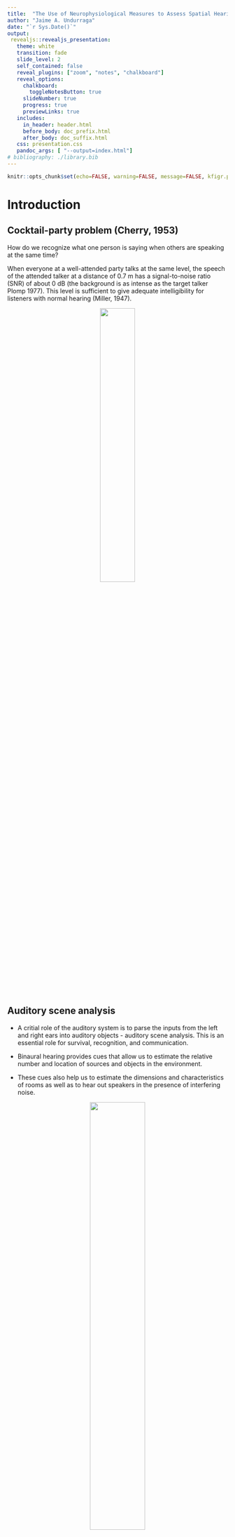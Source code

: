 ```yaml
---
title:  "The Use of Neurophysiological Measures to Assess Spatial Hearing in Human Listeners"
author: "Jaime A. Undurraga"
date: "`r Sys.Date()`"
output: 
 revealjs::revealjs_presentation:
   theme: white
   transition: fade
   slide_level: 2
   self_contained: false
   reveal_plugins: ["zoom", "notes", "chalkboard"]
   reveal_options:
     chalkboard: 
       toggleNotesButton: true
     slideNumber: true
     progress: true
     previewLinks: true
   includes:
     in_header: header.html
     before_body: doc_prefix.html
     after_body: doc_suffix.html
   css: presentation.css
   pandoc_args: [ "--output=index.html"] 
# bibliography: ./library.bib  
---
```


```r
knitr::opts_chunk$set(echo=FALSE, warning=FALSE, message=FALSE, kfigr.prefix=TRUE, kfigr.link=TRUE, comment=NA)
```


# Introduction

## Cocktail-party problem (Cherry, 1953)

How do we recognize what one person is saying when others are speaking at the same time?

When everyone at a well-attended party talks at the same level, the speech of the attended talker at a distance of 0.7 m has a signal-to-noise ratio (SNR) of about 0 dB (the background is as intense as the target talker Plomp 1977). 
This level is sufficient to give adequate intelligibility for listeners with normal hearing (Miller, 1947).

<center>
![](./my_figures/cocktail_party_effect.png){width="40%"}
</center>

## Auditory scene analysis

- A critial role of the auditory system is to parse the inputs from the left and right ears into auditory objects - auditory scene analysis. This is an essential role for survival, recognition, and communication.

- Binaural hearing provides cues that allow us to estimate the relative number and location of sources and objects in the environment.

- These cues also help us to estimate the dimensions and characteristics of rooms as well as to hear out speakers in the presence of interfering noise.

<center>
![](./my_figures/casa_Grothe_2010.png){width="50%"}
</center>

<center>
Grothe et al. (2010)
</center>


# Encoding of sounds

## Monaural Pathway

<center>
<img class="fragment" data-fragment-index="0" src="./my_figures/Anatomy_of_the_Human_Ear.svg" width="80%">
</center>

##

<center>
<img class="fragment" data-fragment-index="1" src="./my_figures/Uncoiled_cochlea_with_basilar_membrane_color.png" width="45%">
<img class="fragment" data-fragment-index="2" src="./my_figures/Cochlea-crosssection.png" width="25%">
<br>
<img class="fragment" data-fragment-index="3" src="./my_figures/auditory_nerve.png" width="25%">
</center>


## Coding at moderate intensity levels

- 500 Hz tone modulated at 40 Hz at *25 dB SPL*

<center>
![](./figures_an/figures_anf_left/plot_raster/plot_raster__c_f_5.0e+02__source_an_m_f_2.7e+01__m_i_1.0e+00__spl_2.5e+01_gbc.png){width="70%"}
</center>

 
## Coding at moderate-to-middle intensity levels
 
- 500 Hz tone modulated at 40 Hz at *45 dB SPL*
<center>
![](./figures_an/figures_anf_left/plot_raster/plot_raster__c_f_5.0e+02__source_an_m_f_2.7e+01__m_i_1.0e+00__spl_4.5e+01_gbc.png){width="70%"}
</center>


## Coding at middle intensity levels

- 500 Hz tone modulated at 40 Hz at *65 dB SPL*
<center>
![](./figures_an/figures_anf_left/plot_raster/plot_raster__c_f_5.0e+02__source_an_m_f_2.7e+01__m_i_1.0e+00__spl_6.5e+01_gbc.png){width="70%"}
</center>


- Cochear synaptopathy reduces the ability to encode sound envelopes, specially at at higher inentensity levels.


## Which features are conveyed by speech sounds?

- Temporal fine structure (TFS)
- Envelope information (ENV)

<li class ="fragment" data-fragment-index="0" data-audio-src="./audio/speech-davidvocoder.wav" data-audio-advance=-1> Play 6 Channel vocoder </li>
<li class ="fragment" data-fragment-index="1" data-audio-src="./audio/david.wav" data-audio-advance=-1> Play Original </li>

<center>
![](./my_figures/temporal-example.png){width="60%"}
</center>



## Binaural cues

When listening to sounds, we rely on three mechanisms for both sound localization and auditory scene analysis 

<li class ="fragment" data-fragment-index="0"> Interaural level differences (ILDs) </li>

<li class ="fragment" data-fragment-index="1"> Interaural time differences (ITDs) </li>

<li class ="fragment" data-fragment-index="2"> Interaural coherence </li>


## ITDs and ILDs

<center>
![](./my_figures/itd_ild_cartoon.png){width="60%"}
</center>


## ILDs

<img class="fragment" data-fragment-index="0" src="./my_figures/azimuth.png" width="40%">
<img class="fragment" data-fragment-index="1" src="./my_figures/azimuth_ir.png" width="50%"> 
<li class="fragment" data-fragment-index="2"> ILDs only useful for frequencies higher than 1200 Hz </li> 
<li class="fragment" data-fragment-index="3"> ILDs can be as large as 20 dB (e.g. Bronkhorst &
Plomp, 1988) </li> 

<li class="fragment" data-fragment-index="3">
ILDs resulting from the **head shadow** provide an advantage by sheltering the ear turned toward the target source from noise from the other side.
However, listeners with unilateral hearing loss struggle when the target sound comes from the impaired side, specially in the presence of background noise.
</li> 


## Localization using ITDs

<img class="fragment" data-fragment-index="0" src="./my_figures/azimuth_itd.png" width="40%">
<img class="fragment" data-fragment-index="1" src="./my_figures/itd_ir.png" width="50%">

<li class="fragment" data-fragment-index="2"> 
ITDs within the physiological range experienced by human listeners are about ±760 μs; (e.g. Constan and Hartmann (2003) and Hartmann and Macaulay (2014)) </li>

<li class="fragment" data-fragment-index="3">
ITDs (using fine structure) are useful for frequencies below  1500 Hz
</li>

<li class="fragment" data-fragment-index="4">
ITDs in the envelope of the signal are also used to determine the location of a source in both lower and higher frequencies.
</li>

## Temporal fine structure and envelope ITDs

<div class="column" style="float:left; width:50%; text-align: center">
<img class="fragment" data-fragment-index="0" src="./my_figures/p1_0.00_p2_-1.57_mi_0.0_mp1_0.00_mp2_0.00_cf_500.0_mf_32.0.png" width="50%" data-audio-src="./audio/p1_0.00_p2_-1.57_mi_0.0_mp1_0.00_mp2_0.00_cf_500.0_mf_32.0.wav" data-audio-advance=-1>
<p class="fragment" data-fragment-index="0"> 500 Hz tone TFS left-to-right </p>

<img class="fragment" data-fragment-index="1" src="./my_figures/p1_0.00_p2_-0.00_mi_1.0_mp1_0.00_mp2_-1.57_cf_500.0_mf_32.0.png" width="50%" data-audio-src="./audio/p1_0.00_p2_-0.00_mi_1.0_mp1_0.00_mp2_-1.57_cf_500.0_mf_32.0.wav" data-audio-advance=-1>
<p class="fragment" data-fragment-index="1"> Modulated 500 Hz tone <br> with envelope itd (ipd) left-to-right</p>
</div>

<div class="column" style="float:right; width:50%; text-align: center">
<img class="fragment" data-fragment-index="2" src="./my_figures/p1_0.00_p2_-1.57_mi_0.0_mp1_0.00_mp2_0.00_cf_4000.0_mf_32.0.png" width="50%" data-audio-src="./audio/p1_0.00_p2_-1.57_mi_0.0_mp1_0.00_mp2_0.00_cf_4000.0_mf_32.0.wav" data-audio-advance=-1>
<p class="fragment" data-fragment-index="2"> 4000 Hz tone TFS itd (ipd) left-to-rigth </p>

<img class="fragment" data-fragment-index="3" src="./my_figures/p1_0.00_p2_0.00_mi_1.0_mp1_0.00_mp2_-1.57_cf_4000.0_mf_32.0.png" width="50%" data-audio-src="./audio/p1_0.00_p2_-0.00_mi_1.0_mp1_0.00_mp2_-1.57_cf_4000.0_mf_32.0.wav" data-audio-advance=-1>
<p class="fragment" data-fragment-index="3"> Modulated 4000 Hz tone <br> with envelope itd left-to-rigth </p>
</div>


# Binaural processing and speech understanding

## Binaural Redundancy (aka Binarural summation)

- Loudness doubles when the two ears are used instead of one ear for a sound coming from the front of the listener (a single ear would require an increase of about 10 dB; Fletcher and Munson, 1933)

- Just noticeable differences in intensity and frequency improve with signal redundancy

- Speech recognition in the presence of background noise improves (Marrone 2008, Neher 2009)

- Hearing impairment may lead to a slightly weaker binaural benefit in patients  (Dillon, 2001)

- Binaural sounds can be louder than with a monaural presentation without causing discomfort (even true for CI-treated patient)

## Binaural Release from Masking (or Binaural Squelch; or Hirsh effect)

<img class="fragment" data-fragment-index="0" src="./my_figures/bmld_cartoon_n0s0.png" width="45%" data-audio-src="./audio/convolved/sinusoidal_arctic_a0002_d_type_noise_target_0_d1_0_d2_0_snr_-10.wav" data-audio-advance=-1 data-audio-advance=-1 >
<img class="fragment" data-fragment-index="1" src="./my_figures/bmld_cartoon_n0spi.png" width="45%" data-audio-src="./audio/convolved/sinusoidal_arctic_a0002_d_type_noise_target_0_d1_90_d2_-90_snr_-10.wav" data-audio-advance=-1 data-audio-advance=-1>

<li class="fragment" data-fragment-index="2"> Binaural release from masking may improve detection threshold up to about 16 dB for frequencies around 250 Hz and around 3 dB at 1500 Hz </li>


## Spatial Release from Masking  

<img class="fragment" data-fragment-index="0" src="./my_figures/bmld_cartoon_srm_front.png" width="45%" data-audio-src="./audio/convolved/convolved_arctic_a0002_d_type_speech_target_0_d1_0_d2_0_snr_0.wav" data-audio-advance=-1 data-audio-advance=-1 >
<img class="fragment" data-fragment-index="1" src="./my_figures/bmld_cartoon_srm.png" width="45%" data-audio-src="./audio/convolved/convolved_arctic_a0002_d_type_speech_target_0_d1_-80_d2_80_snr_0.wav" data-audio-advance=-1 data-audio-advance=-1>

<li class="fragment" data-fragment-index="2"> 
Binaural release from masking may improve detection thresholds up to 12 dB for multiple speech interferers (Jones and Litovsky, 2011), and facilitates source segregation provided that streaming can build up and natural onset cues are present (Drennan, Gatehouse, and Lever, 2003).
</li>

<li class="fragment" data-fragment-index="3"> 
Segregation is always better for the combination of both ITDs and ILDs cues (Culling, Hawley, and Litovsky 2004)
</li>

<li class="fragment" data-fragment-index="4"> 
A separation of only 10° between two voices is already strong enough to allow segregation  (Brungart and Simpson, 2007).
</li>


<li class="fragment" data-fragment-index="5"> ITD is a critical spatial cue for sound localization and speech perception in noise (Bronkhorst &
Plomp, 1988; Wightman & Kistler, 1992).
</li>



## The role of spatial cues in Auditory scene analysis


>- When the speech sources are spatially separated, normal listeners can perceptually segregate and selectively attend to the source of interest if the sounds arrive from the same location - **spatial release from masking (SRM) ** (Freyman et al., 1999; Brungart, 2001; Freyman
et al., 2001; Hawley et al., 2004)


>- This task is extreamly challenging for listeners with sensorineural hearing loss (with or without hearing aids) or with cochlear implants (Loizou et al., 2009; Marrone et al., 2008).


>- Moreover, listeners with "normal" hearing and elder listeners experience great difficulty when listening in the presence of background noise (Ruggles et al., 2011; Swaminathan et al., 2015; Gallun et al., 2013).

>- Hearing impaired listeners with symmetric binaural hearing often demonstrate reduced SRM primarily due to increased thresholds in spatially separated conditions (Arbogast et al., 2005; Marrone et al., 2008b; Best et al., 2012)



# Auditory Pathway

##

<center>
Input to one ear
<br>
![](./my_figures/spectrogram_cheap.png){width="40%"}
<br>
Output at the auditory nerve level
<br> 
![](./my_figures/rater.png){width="40%"}
</center>

## 

<center>
![](./my_figures/auitorypath.png){width="40%"}
</center>


## ITD pathway

<center>
![](./my_figures/itd_pathway.svg){width="80%"}
</center>

<center>
(Grothe et al. 2010)
</center>


<li class="fragment" data-fragment-index="0">
The initial site of ITD processing is considered to be the MSO.
</li>

<li class="fragment" data-fragment-index="1">
MSO are innervated by direct excitatory ipsi- anc contra-lateral inputs from spherical bushy cells and inhibitory inputs indirectly originating from the globular bushy cells.
</li>

## Coincidence detection (MSO)
||||
|-|-|-|
|<video width="320" height="240" controls source src="./my_figures/delay_network_0.0.mp4" type="video/mp4">| <video width="320" height="240" controls source src="./my_figures/delay_network_0.4.mp4" type="video/mp4">|<video width="320" height="240" controls source src="./my_figures/delay_network_0.9.mp4" type="video/mp4">|


## Hidden Hearing Loss

- Clinically, pure-tone audiometry (PTA) is used to assess the hearing status of human listeners (typically between 125 to
 8000Hz). However, some “Normal Hearing (NH)” listeners (5 - 15 % of patients) report great difficulties in understanding speech, particularly in noisy and high reverberation environments, beyond the level that would be predicted from their audiogram (Füllgrabe et al., 2015).
 
 
- Animal studies in mice and guinea pigs have shown that noise exposure can lead to 40 - 50 \% of loss of fibres synapses
 with the inner hair cells in the cochlea - **Synaptopathy** (e.g. Kujawa and Liberman, 2015, 2009; Liberman and Kujawa, 2014). 
- Histological data seems to confirm this effect in “Normal Hearing” human cochleas (Viana et al., 2015).

- Synaptopathy affect all types of AN fibers: high-SR \/ low- and medium-SR fibers ratio of about 1\:3 (Marmel et al. 2015). 
 
- Noise exposure may reduce the number of synapses between AN fibers and hair cells (Synaptopathy) but also induce **transient loss of cochlear Schwann cells resulting in permanent auditory temporal deficits (Wan and Corfas 2017)**

<center>
![](./my_figures/an_schawnn_cell.png){width="8%"}
</center>


## Binaural hearing and hidden hearing loss

- Binaural hearing plays a critical role when listening speech in noise. 

- A deterioration in the ability to encode the temporal fine structure of speech will reduce the ability to encode ITD and speech understanding. 

- If noise exposure induces **transient loss of cochlear Schwann cells (Wan and Corfas 2017)**, the ability to encode ITD cues will decrease. 


## Binaural processing may be more sentitive than monaural measures. 

- Processing of binaural stimuli is accomplished via an **"effective multiplication" of the neural information arising from each monaural channel** (Bernstein and Trahiotis2016). Thus, small monaural neural damage could result in more substantial and perceptually meaningful binaural losses.

<center>
![](./my_figures/Bernstein_and_Trahiotis_2016.png){width="40%"}
</center>

<center>
<font size="3">Bernstein and Trahiotis (2016)</font>
</center>


# Objective detection of binaural processing in humans

## Electroencephalogram (EEG)

- EEG allows to record electrical activity of the brain by means of electrodes placed along the scalp.

<center>
![](./my_figures/eeg_brain_example.png){width="60%"}
</center>

## EEG principle

<center>
![](./my_figures/Luck_2005_erp.png){width="50%"}
</center>

<center>
(From Luck 2005)
</center>



## Lab settings

<center>
![](./my_figures/eeg_setting.png){width="50%"}
</center>

<center>
![](./my_figures/software_biosemi_01_large.jpg){width="50%"}
</center>


## Realtime processing

<video width="100%" height="100%" controls source src="./my_figures/eeg_example.mp4" type="video/mp4">


# Objective detection of binaural processing


## Interaural-phase modulation following-responses (IPM-FR)

- Objective measures of binaural processing can be obtained by using stimuli where the temporal fine structure is manipulated so that the perceived location of the sound image changes periodically (e.g. 6.7 Hz) over time. 

<center>
![](./my_figures/stimulus_example_ipd.png){width="40%"}
</center>
<center>
(Undurraga et al. 2016)
</center>

##

- The size of the interaural phase difference (relative ITD with respect to the frequency of the sound) will determine the lateralization of the sound.

<br>

||||
|-|-|-|
|<video width="320" height="240" controls source src="./my_figures/example-90.0_90.0.mp4" type="video/mp4">| <video width="320" height="240" controls source src="./my_figures/example-45.0_45.0.mp4" type="video/mp4">|<video width="320" height="240" controls source src="./my_figures/example-22.5_22.5.mp4" type="video/mp4">|

## Interaural-phase modulation following-responses (IPM-FR)

<center>
<ul class="fragment" data-fragment-index="0">
<img src="./my_figures/undurraga_2016.svg" width="100%">
</ul>
</center>

<li class="fragment" data-fragment-index="1">
By switching the "sound image" from left to right at 6.7 Hz, a strong steady-state response is evoked at that particular frequency
</li>

<li class="fragment" data-fragment-index="2">
IPM-FRs are larger when the stimuli causes a strong lateralization percept.
</li>


## How well do objective IPM-FR and behavioural measurements correlate with each other?

Behavioural task

<center>
<ul class="fragment" data-fragment-index="0">
<img src="./my_figures/undurraga_2016_behavioural_paradigm_trial_1.png" align="middle" width="60%">
</ul>
</center>

<center>
<ul class="fragment" data-fragment-index="1">
<img src="./my_figures/undurraga_2016_behavioural_paradigm_trial_2.png" align="middle" width="60%">
</ul>
</center>

<center>
<ul class="fragment" data-fragment-index="2">
<img src="./my_figures/undurraga_2016_behavioural_paradigm_trial_3.png" align="middle" width="60%">
</ul>
</center>

<ul class="fragment" data-fragment-index="3">
The level of the masking noise to perform at chance is determined and compared and then compared with brain responses (IPM-FR)
</ul>

## Behavioural vs. Objective measures

![](./my_figures/spectral-magnitude-thr-ipd-ave.svg){width="100%"}

>- The correlation between objective and behavioural measurements is excellent (r = 0.96)


# The effect of age and hearing loss in objective binaural measures

## Aims
- Does the IPM-FR differ between healthy and impaired hearing listeners?  

<center>
![](./my_figures/vercommen_pta.png){width="60%"}
</center>

<center>
Vercammen et al. (2018)
</center>

>- Interaural difference in hearing thresholds near the stimulation frequency (500 Hz) did not exceed 10 dB HL.
>- The stimulus level was 65 dB SPL for normal listeners.
>- The stimulus level for hearing impaired listeners was adjusted using visual analogue scale (“inaudible”, “very soft”, “soft”, “comfortable”, “loud”, “very loud”, and “uncomfortably loud”). The subjective loudness was adjusted to match that of normal listeners.

## Stimuli

Stimuli were amplitude modulated tones (500 Hz) using IPDs ranging from 0 (diotic) to 180 (dichotic).

<center>
![](./my_figures/vercommen_paradigm_fig.png){width="40%"}
<br>
![](./my_figures/vercommen_paradigm.png){width="40%"}
</center>


## Results

<center>
<img src="./my_figures/vercommen_ipm-fr.png" width="30%">
<img src="./my_figures/vercammena_ipm_fr_data.png" width="50%">
</center>

- Binaural processing of low frequency sounds is significantly deteriorated by age and hearing status.

- A larger IPM-FR dynamic range was associated with lower (better) IPD discrimination.


# Speech in noise and binaural processing

## Aims

**Does binaural brain response relate to speech-in-noise?**

- Here we investigate the relation between neural coding of temporal processing using objective (Electroencephalogram (EEG)) and behavioural (speech-in-noise listening) binaural measures in NH listeners.

## Preliminary Subjects Assessment

- 23 Participants took part in this study 

**All participants undergone:**

- Otoscopy (to ensure integrity of external ear and tympanic membrane)
- Pure tone audiometry (hearing threshold between 250 Hz – 8 kHz) 
- Immittance test with acoustics reflex (to ensure integrity of middle ear and lower brainstem pathways)
- Distortion product otoacoustic emissions between 500 Hz – 10 kHz (DPOAEs, to assess outer hair cell functioning)


## Behavioural Measures

**Digits in noise test**

- Adaptive staircase procedure (2-down/1-up) with variable adaptive step (Leek, 2001; Denys et al. 2019)
- Three randomly chosen digits were presented in background speech shaped noise. 
<center>
![](my_figures/behavioural.png){width="60%"}
<br>
![](my_figures/noise.png){width="30%"}
</center>

##

- Initial step size: 6 dB first two reversals; 3 dB next two reversals, and 2 dB last six reversals.

- Noise was presented diotically (i.e. identical signal in both ears) at 65 dB SPL. 

- Digits were presented using several **ITDs: 0, 0.1, 0.2, 0.4, 0.8 ms**. In addition, digits were also presented having the opposite polarity in both ears - **antiphasic**.

- 3 runs were obtained per ITD (starting SNR at 10 dB and -30 dB).

- All were presented in random order.


## EEG recordings

- Amplitude modulated (80 Hz) bandpass noise (100 - 1000 Hz) at 65 dB SPL.
- Interaural time modulations (ITM) presented at a rate of 6.7 Hz
- ITM consisted of: 0/0 (diotic), 0/0.1 ms, 0/0.2 ms, 0/0.4 ms, 0/0.8 ms, and antiphasic condition.

<center>
![](my_figures/stimuli.png){width="50%"}
</center>


## EEG processing

All data was processed with **"pyeeg-python"** (Python 3.7)

- Data referenced to Cz and  down-sampled to 1024 samples per second

- Poor electrode were automatically detected and removed

- Eye blink artifacts were removed using a template matching suppression method <font size="3">(Valderrama et al., 2018)</font>

- Data filtered using a FIR Kaiser filter (−65 dB ripple and 1 Hz transition between pass and stop band)

- Epochs were sorted and de-noised using spatial filtering <font size="3">(de Cheveigné and Simon, 2008)</font>

- Epochs averaged using a weighted averaging method <font size="3"> (Don and Elberling, 1994) </font>

- Frequency response (FFT of 4255 points at 0.24 Hz resolution) and tested using Hotelling’s T-squared test <font size="3"> Picton et al. (1987) and Picton et al. (2003)</font>


## Results
<center>
![](my_figures/audiogram_individuals.png){width="45%"}
![](my_figures/dpgram.png){width="45%"}
</center>

## Speech reception thresholds
<center>
![](my_figures/post_hocs_srt.png){width=45%}
![](my_figures/sd_all_subjects_boxplot.png){width=45%}
</center>

- No effect of presentation was no significant (F(5, 352.6) = 1.7, p = 0.14)
- Trial number had a significant effect (difference < **0.88 dB**) (F(2,370.4) = 22.5, p < 0.001)
- SRT improvement with ITD ranged between 4.1 and 8.8 dB (F(5, 110) = 181.68, p < 0.001)
- SRT standard deviation increased with ITD (F(5, 105) =  3.7317, p = 0.004). Mean SD: 0.7 (0 ITD) to 1.47 dB (Antiphasic).

## EEG responses

<center>
![](my_figures/itd-fr-time-freq.png){width="55%"}
![](my_figures/itd-fr-topographic_map.png){width="15%"}
![](my_figures/itd-assr-topographic_map.png){width="15%"}
</center>

## EEG vs stimulus bandwidth 

<center>
![](my_figures/anova_ITDFR_BWMF_amp.png){width="45%"}
![](my_figures/anova_ASSR_BWMF_amptransformed.png){width="45%"}
</center>

- ITM-FR no affected by stimulus bandwidth, suggesting that response is mostly elicited by energy below 1 kHz.

## ITM-FR and ASSR

<center>
![](my_figures/post_hoc_itm_fr.png){width="45%"}
![](my_figures/ASSR_amp.png){width="45%"}
</center>

- ITD-FR significantly affected by ITDs (F(5, 110) = 43.5, p << 0.001)
- ASSR showed no significant effects (F(5, 110) = 1.92, p = 0.09)

## SRT vs EEG

<center>
![](my_figures/corr_amp_digits.png){width="45%"}
![](my_figures/corr_mean_amp_digits.png){width="45%"}
</center>

- ITM-FR amplitude, SNR or global field power (GFP) correlate significantly with SRT. 
- Excellent correlation at group level
- Good correlations at subject level: **19 (AMP) - 21 (GFP) significant correlations**

## Conclusions

## General observations

- Interaural level and, in particular, interaural time differences conveyed by low frequencies (< 1500 Hz) are critical for speech understanding and segregation in the cocktail party problem (e.g. Swaminathan et al. 2016)

- Hearing-impaired listeners typically find noisy environments disproportionately difficult for understanding speech, whether they wear a hearing aid or not (Killion 1997; Moore 1998).

- Similar problems are encountered by users of cochlear implants, again owing to the limited frequency resolution available with implants (Clark 2003).

- Binaural release from masking may improve detection thresholds up to 12 dB for multiple speech interferers (Jones and Litovsky, 2011), and facilitates source segregation provided that streaming can build up and natural onset cues are present (Drennan, Gatehouse, and Lever, 2003).

- Segregation is always better for the combination of both ITDs and ILDs cues (Culling, Hawley, and Litovsky 2004)

## Neurophysiological measures

- Objective measures of binaural processing agree with difficulties to localize and understand speech in observed in hearing impaired and elder listeners.

- Digits in noise showed reliable and stable SRT (standard deviation across trials was below to 3 dB, and training effects < 1 dB).

- We observed a relatively broad SRT range across participants (4.1 and 8.8 dB) and where within the range observed by other authors.

- Although preliminary, grouping participants based on low frequency PTA and DP seemed to partially explain some of the variance in the SRT scores **(0.6 dB)**, however, remember the **SRT variance:  0.7 (0 ITD) to 1.47 dB (Antiphasic).**

- **EEG responses showed great sensitivity to ITDs** and had an excellent correlation with SRTs (across several different metrics) across and withing participants.

- Objective and behavioural measures of binaural processing may be more sentitive than monaural measures to unveil hidden hearing loss.

## 
<center>
Low frequency cues are particularly sensitive to time.
</center>

<center>
![](./my_figures/Bernstein_and_Trahiotis_2016.png){width="40%"}
</center>

<center>
<font size="3">Bernstein and Trahiotis (2016)</font>
</center>




## Acknowledgments

- Australian Research Council [project number FL160100108]
- Thanks to you for "listening"
<center>
<img src="./my_figures/ahh.jpg" width="60%">
<br>
<img src="./my_figures/ahh_team.jpg" width="60%">
</center>

<!-- ## References -->